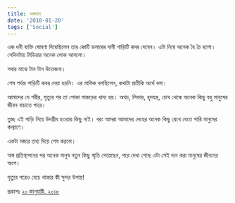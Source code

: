 ```yaml
---
title: অঙ্গদান
date: '2018-01-20'
tags: ['Social']
---
```


এক ধনী ব্যক্তি ঘোষণা দিয়েছিলেন তার কোটি ডলারের দামী গাড়িটি কবর দেবেন। এটা নিয়ে অনেক হৈ চৈ হলো। সেদিনটায় মিডিয়ার অনেক লোক আসলো।

সবার মাঝে টান টান উত্তেজনা।

শেষ পর্যন্ত গাড়িটি কবর দেয়া হয়নি। এর মালিক বলছিলেন, কথাটা প্রতীকি অর্থে বলা।

আমাদের যে শরীর, মৃত্যুর পর তা পোকা মাকড়ের খাদ্য হয়। অথচ, লিভার, হৃদযন্ত্র, চোখ থেকে অনেক কিছু বহু মানুষের জীবন বাচাতে পারে।

তুচ্ছ এই গাড়ি নিয়ে উদগ্রীব হওয়ার কিছু নাই। বরং আমরা আমাদের দেহের অনেক কিছু রেখে যেতে পারি মানুষের কল্যাণে।

একটা মজার তথ্য দিয়ে শেষ করবো।

অঙ্গ প্রতিস্থাপনের পর অনেক মানুষ নতুন কিছু স্মৃতি পেয়েছেন, পরে দেখা গেছে এটা সেই দান করা মানুষের জীবনের অংশ।

মৃত্যুর পরেও বেচে থাকার কী সুন্দর উপায়!
 

প্রকাশঃ [২০ জানুয়ারী, ২০১৮](https://www.facebook.com/ashraful.alam/posts/10154969138310583)